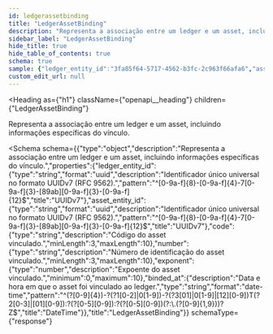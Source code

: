 ```yaml
---
id: ledgerassetbinding
title: "LedgerAssetBinding"
description: "Representa a associação entre um ledger e um asset, incluindo informações específicas do vínculo."
sidebar_label: "LedgerAssetBinding"
hide_title: true
hide_table_of_contents: true
schema: true
sample: {"ledger_entity_id":"3fa85f64-5717-4562-b3fc-2c963f66afa6","asset_entity_id":"3fa85f64-5717-4562-b3fc-2c963f66afa6","code":"string","number":"string","exponent":0,"binded_at":"2024-07-29T15:51:28.071Z"}
custom_edit_url: null
---
```


<!-- DO NOT EDIT THIS FILE DIRECTLY! -->
<!-- IT IS AUTOMATICALLY GENERATED FROM THE YAML FILES IN THE OAS FOLDER -->
<!-- These files are automatically generated by npm `run apidocs` scripts. -->
<!-- Any manual changes will be lost on the next automatic generation. -->
<!-- To modify the documentation or the OpenAPI specification, edit the appropriate source files in the `oas` folder. -->


<Heading
  as={"h1"}
  className={"openapi__heading"}
  children={"LedgerAssetBinding"}
>
</Heading>



Representa a associação entre um ledger e um asset, incluindo informações específicas do vínculo.

<Schema
  schema={{"type":"object","description":"Representa a associação entre um ledger e um asset, incluindo informações específicas do vínculo.","properties":{"ledger_entity_id":{"type":"string","format":"uuid","description":"Identificador único universal no formato UUIDv7 (RFC 9562).","pattern":"^[0-9a-f]{8}-[0-9a-f]{4}-7[0-9a-f]{3}-[89ab][0-9a-f]{3}-[0-9a-f]{12}$","title":"UUIDv7"},"asset_entity_id":{"type":"string","format":"uuid","description":"Identificador único universal no formato UUIDv7 (RFC 9562).","pattern":"^[0-9a-f]{8}-[0-9a-f]{4}-7[0-9a-f]{3}-[89ab][0-9a-f]{3}-[0-9a-f]{12}$","title":"UUIDv7"},"code":{"type":"string","description":"Código do asset vinculado.","minLength":3,"maxLength":10},"number":{"type":"string","description":"Número de identificação do asset vinculado.","minLength":3,"maxLength":10},"exponent":{"type":"number","description":"Expoente do asset vinculado.","minimum":0,"maximum":10},"binded_at":{"description":"Data e hora em que o asset foi vinculado ao ledger.","type":"string","format":"date-time","pattern":"^(?<year>[0-9]{4})-?(?<month>1[0-2]|0[1-9])-?(?<day>3[01]|0[1-9]|[12][0-9])T(?<hour>2[0-3]|[01][0-9]):?(?<minute>[0-5][0-9]):?(?<second>[0-5][0-9])(?:\\.(?<fraction>[0-9]{1,9}))?Z$","title":"DateTime"}},"title":"LedgerAssetBinding"}}
  schemaType={"response"}
>
  
</Schema>
